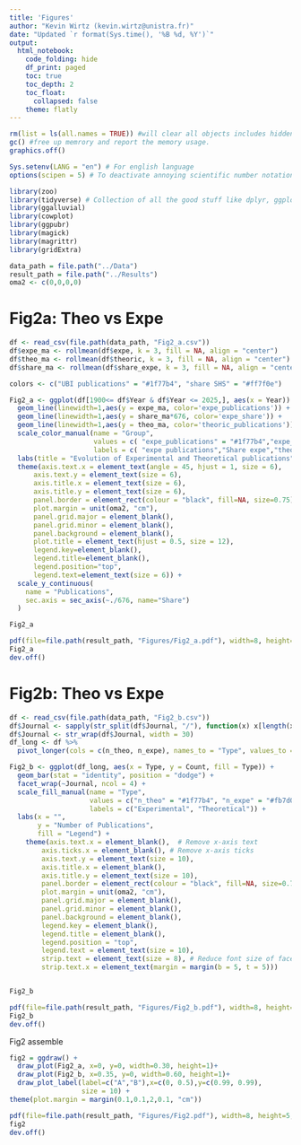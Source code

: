 ```yaml
---
title: 'Figures'
author: "Kevin Wirtz (kevin.wirtz@unistra.fr)"
date: "Updated `r format(Sys.time(), '%B %d, %Y')`"
output:
  html_notebook:
    code_folding: hide
    df_print: paged
    toc: true
    toc_depth: 2
    toc_float:
      collapsed: false
    theme: flatly
---
```


```r

rm(list = ls(all.names = TRUE)) #will clear all objects includes hidden objects.
gc() #free up memrory and report the memory usage.
graphics.off()

Sys.setenv(LANG = "en") # For english language
options(scipen = 5) # To deactivate annoying scientific number notation

library(zoo)
library(tidyverse) # Collection of all the good stuff like dplyr, ggplot2 ect.
library(ggalluvial)
library(cowplot)
library(ggpubr)
library(magick)
library(magrittr)
library(gridExtra)

data_path = file.path("../Data") 
result_path = file.path("../Results") 
oma2 <- c(0,0,0,0)
```

# Fig2a: Theo vs Expe
```r
df <- read_csv(file.path(data_path, "Fig2_a.csv"))
df$expe_ma <- rollmean(df$expe, k = 3, fill = NA, align = "center")
df$theo_ma <- rollmean(df$theoric, k = 3, fill = NA, align = "center")
df$share_ma <- rollmean(df$share_expe, k = 3, fill = NA, align = "center")
```


```r
colors <- c("UBI publications" = "#1f77b4", "share SHS" = "#ff7f0e")

Fig2_a <- ggplot(df[1900<= df$Year & df$Year <= 2025,], aes(x = Year)) +
  geom_line(linewidth=1,aes(y = expe_ma, color='expe_publications')) + 
  geom_line(linewidth=1,aes(y = share_ma*676, color='expe_share')) +
  geom_line(linewidth=1,aes(y = theo_ma, color='theoric_publications')) +
  scale_color_manual(name = "Group",
                     values = c( "expe_publications" = "#1f77b4","expe_share"="#ff7f0e", "theoric_publications" = "black"),
                     labels = c( "expe publications","Share expe","theoric publications")) +
  labs(title = "Evolution of Experimental and Theoretical publications", x = "year", y = "# Publications") +
  theme(axis.text.x = element_text(angle = 45, hjust = 1, size = 6),
      axis.text.y = element_text(size = 6),
      axis.title.x = element_text(size = 6),
      axis.title.y = element_text(size = 6),
      panel.border = element_rect(colour = "black", fill=NA, size=0.75),
      plot.margin = unit(oma2, "cm"),
      panel.grid.major = element_blank(),
      panel.grid.minor = element_blank(),
      panel.background = element_blank(),
      plot.title = element_text(hjust = 0.5, size = 12),  
      legend.key=element_blank(),
      legend.title=element_blank(),
      legend.position="top",
      legend.text=element_text(size = 6)) +
  scale_y_continuous(
    name = "Publications",
    sec.axis = sec_axis(~./676, name="Share")
  )

Fig2_a

pdf(file=file.path(result_path, "Figures/Fig2_a.pdf"), width=8, height=5, family="Helvetica", pointsize=6)
Fig2_a
dev.off()

```

# Fig2b: Theo vs Expe
```r
df <- read_csv(file.path(data_path, "Fig2_b.csv"))
df$Journal <- sapply(str_split(df$Journal, "/"), function(x) x[length(x)])
df$Journal <- str_wrap(df$Journal, width = 30)
df_long <- df %>%
  pivot_longer(cols = c(n_theo, n_expe), names_to = "Type", values_to = "Count")
```

```r
Fig2_b <- ggplot(df_long, aes(x = Type, y = Count, fill = Type)) +
  geom_bar(stat = "identity", position = "dodge") +
  facet_wrap(~Journal, ncol = 4) +
  scale_fill_manual(name = "Type",
                    values = c("n_theo" = "#1f77b4", "n_expe" = "#fb7d07"),
                    labels = c("Experimental", "Theoretical")) +
  labs(x = "",
       y = "Number of Publications",
       fill = "Legend") +
    theme(axis.text.x = element_blank(),  # Remove x-axis text
        axis.ticks.x = element_blank(), # Remove x-axis ticks
        axis.text.y = element_text(size = 10),
        axis.title.x = element_blank(),
        axis.title.y = element_text(size = 10),
        panel.border = element_rect(colour = "black", fill=NA, size=0.75),
        plot.margin = unit(oma2, "cm"),
        panel.grid.major = element_blank(),
        panel.grid.minor = element_blank(),
        panel.background = element_blank(),
        legend.key = element_blank(),
        legend.title = element_blank(),
        legend.position = "top",
        legend.text = element_text(size = 10),
        strip.text = element_text(size = 8), # Reduce font size of facet labels
        strip.text.x = element_text(margin = margin(b = 5, t = 5))) 


Fig2_b

pdf(file=file.path(result_path, "Figures/Fig2_b.pdf"), width=8, height=5, family="Helvetica", pointsize=6)
Fig2_b
dev.off()

```

Fig2 assemble
```r
fig2 = ggdraw() +
  draw_plot(Fig2_a, x=0, y=0, width=0.30, height=1)+
  draw_plot(Fig2_b, x=0.35, y=0, width=0.60, height=1)+
  draw_plot_label(label=c("A","B"),x=c(0, 0.5),y=c(0.99, 0.99), 
                  size = 10) +
theme(plot.margin = margin(0.1,0.1,2,0.1, "cm")) 

pdf(file=file.path(result_path, "Figures/Fig2.pdf"), width=8, height=5, family="Helvetica", pointsize=6)
fig2
dev.off()
```

